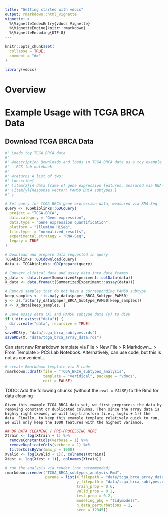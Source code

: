 ```yaml
---
title: "Getting started with vdocs"
output: rmarkdown::html_vignette
vignette: >
  %\VignetteIndexEntry{vdocs Vignette}
  %\VignetteEngine{knitr::rmarkdown}
  %\VignetteEncoding{UTF-8}
---
```


```r
knitr::opts_chunk$set(
  collapse = TRUE,
  comment = "#>"
)
```

```r
library(vdocs)
```

# Overview

# Example Usage with TCGA BRCA Data

## Download TCGA BRCA Data

```r
#' Loads toy TCGA BRCA data
#'
#' @description Downloads and loads in TCGA BRCA data as a toy example for the
#'   PCS lab notebook
#'
#' @returns A list of two:
#' \describe{
#' \item{X}{A data frame of gene expression features, measured via RNA-Seq.}
#' \item{y}{Response vector; PAM50 BRCA subtypes.}
#' }

# Set query for TCGA BRCA gene expression data, measured via RNA-Seq
query <- TCGAbiolinks::GDCquery(
  project = "TCGA-BRCA",
  data.category = "Gene expression",
  data.type = "Gene expression quantification",
  platform = "Illumina HiSeq",
  file.type  = "normalized_results",
  experimental.strategy = "RNA-Seq",
  legacy = TRUE
)

# Download and prepare data requested in query
TCGAbiolinks::GDCdownload(query)
data <- TCGAbiolinks::GDCprepare(query)

# Convert clinical data and assay data into data.frames
y_data <- data.frame(SummarizedExperiment::colData(data))
X_data <- data.frame(t(SummarizedExperiment::assay(data)))

# Remove samples that do not have a corresponding PAM50 subtype
keep_samples <- !is.na(y_data$paper_BRCA_Subtype_PAM50)
y <- as.factor(y_data$paper_BRCA_Subtype_PAM50[keep_samples])
X <- X_data[keep_samples, ]

# Save assay data (X) and PAM50 subtype data (y) to disk
if (!dir.exists("data")) {
  dir.create("data", recursive = TRUE)
}
saveRDS(y, "data/tcga_brca_subtypes.rds")
saveRDS(X, "data/tcga_brca_array_data.rds")

```

Can start new Rmarkdown template via File > New File > R Markdown... > From Template > PCS Lab Notebook. Alternatively, can use code, but this is not as convenient...

```r
# create Rmarkdown template via R code
rmarkdown::draft(file = "TCGA_BRCA_subtypes_analysis",
                 template = "veridical", package = "vdocs",
                 edit = FALSE)
```

TODO: Add the following chunks (without the `eval = FALSE`) to the Rmd for data cleaning

```asis
Given this example TCGA BRCA data set, we first preprocess the data by removing constant or duplicated columns. Then since the array data is highly right skewed, we will log-transform (i.e., log(x + 1)) the data. Finally, to keep this example template relatively quick to run, we will only keep the 1000 features with the highest variance.
```

```r
## DO DATA CLEANING / PRE-PROCESSING HERE 
Xtrain <- log(Xtrain + 1) %>%
  removeConstantCols(verbose = 1) %>%
  removeDuplicateCols(verbose = 1) %>%
  filterColsByVar(max_p = 1000)
Xvalid <- log(Xvalid + 1)[, colnames(Xtrain)]
Xtest <- log(Xtest + 1)[, colnames(Xtrain)]
```

```r
# run the analysis via render (not recommended)
rmarkdown::render("TCGA_BRCA_subtypes_analysis.Rmd", 
                  params = list(X_filepath = "data/tcga_brca_array_data.rds",
                                y_filepath = "data/tcga_brca_subtypes.rds",
                                train_prop = 0.6,
                                valid_prop = 0.2,
                                test_prop = 0.2,
                                modeling_pkg = "tidymodels",
                                n_data_perturbations = 2,
                                seed = 12345))
```



